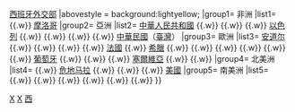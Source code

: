 {{Navbox
|name = 西班牙外交
|title = {{flagicon|ESP}} {{link-en|西班牙外交|Foreign relations of Spain}}
|titlestyle = background:lightyellow;
|groupstyle = background:lightyellow;
|image = [[File:Escudo de España (mazonado).svg|100px]]
|above=[[西班牙政府]] {{.w}} [[西班牙外交部]]
|abovestyle = background:lightyellow;
|group1= 非洲
|list1= {{link-en|西班牙－毛里塔尼亞關係|Mauritania–Spain relations|毛里塔尼亞}} {{.w}} [[摩洛哥－西班牙關係|摩洛哥]]
|group2= 亞洲
|list2= [[中國－西班牙關係|中華人民共和國]] {{.w}} {{link-en|西班牙－印度關係|India–Spain relations|印度}} {{.w}} {{link-en|西班牙－印度尼西亞關係|Indonesia–Spain relations|印度尼西亞}} {{.w}} [[以色列－西班牙关系|以色列]] {{.w}} {{link-en|西班牙－馬來西亞關係|Malaysia–Spain relations|馬來西亞}} {{.w}} {{link-en|西班牙－巴基斯坦關係|Pakistan–Spain relations|巴基斯坦}} {{.w}} {{link-en|西班牙－菲律賓關係|Philippines–Spain relations|菲律賓}} {{.w}} [[中華民國與西班牙關係|中華民國]]（[[臺灣與西班牙關係史|臺灣]]）
|group3= 歐洲
|list3= [[安道尔－西班牙关系|安道尔]]{{.w}} {{link-en|西班牙－保加利亞關係|Bulgaria–Spain relations|保加利亞}} {{.w}} {{link-en|西班牙－克羅地亞關係|Croatia–Spain relations|克羅地亞}} {{.w}} {{link-en|西班牙－丹麥關係|Denmark–Spain relations|丹麥}} {{.w}} [[法国－西班牙关系|法國]] {{.w}} [[希臘－西班牙關係|希臘]] {{.w}} {{link-en|西班牙－聖座關係|Holy See–Spain relations|聖座}} {{.w}} {{link-en|西班牙－匈牙利關係|Hungary–Spain relations|匈牙利}} {{.w}} {{link-en|西班牙－意大利關係|Italy–Spain relations|意大利}} {{.w}} {{link-en|西班牙－摩爾多瓦關係|Moldova–Spain relations|摩爾多瓦}} {{.w}} {{link-en|西班牙－波蘭關係|Poland–Spain relations|波蘭}} {{.w}} [[葡萄牙－西班牙关系|葡萄牙]] {{.w}} {{link-en|西班牙－羅馬尼亞關係|Romania–Spain relations|羅馬尼亞}} {{.w}} {{link-en|西班牙－俄羅斯關係|Russia–Spain relations|俄羅斯}} {{.w}} [[塞爾維亞－西班牙關係|塞爾維亞]] {{.w}} {{link-en|西班牙－土耳其關係|Spain–Turkey relations|土耳其}} {{.w}} {{link-en|西班牙－英國關係|Spain–United Kingdom relations|英國}}
|group4= 北美洲
|list4= {{link-en|西班牙－古巴關係|Cuba–Spain relations|古巴}} {{.w}} [[危地马拉－西班牙关系|危地马拉]] {{.w}} {{link-en|西班牙－牙買加關係|Jamaica–Spain relations|牙買加}} {{.w}} {{link-en|西班牙－墨西哥關係|Mexico–Spain relations|墨西哥}} {{.w}} [[西班牙－美國關係|美國]]
|group5= 南美洲
|list5= {{link-en|西班牙－阿根廷關係|Argentina–Spain relations|阿根廷}} {{.w}} {{link-en|西班牙－巴西關係|Brazil–Spain relations|巴西}} {{.w}} {{link-en|西班牙－哥倫比亞關係|Colombia–Spain relations|哥倫比亞}} {{.w}} {{link-en|西班牙－智利關係|Chile–Spain relations|智利}} {{.w}} {{link-en|西班牙－巴拉圭關係|Paraguay–Spain relations|巴拉圭}} {{.w}} {{link-en|西班牙－烏拉圭關係|Spain–Uruguay relations|烏拉圭}} {{.w}} {{link-en|西班牙－委內瑞拉關係|Spain–Venezuela relations|委內瑞拉}}
}}
<noinclude>
[[Category:西班牙外交|X]]
[[Category:西班牙政治|X]]
[[Category:各國外交導航模板|西]]
</noinclude>